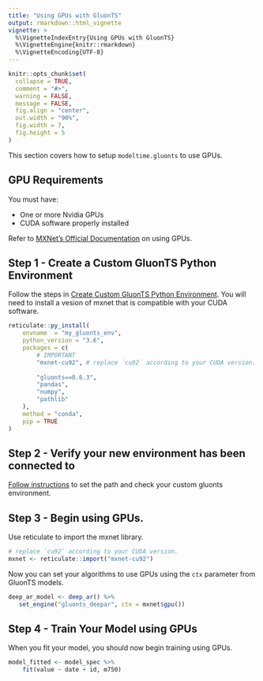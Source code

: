 ```yaml
---
title: "Using GPUs with GluonTS"
output: rmarkdown::html_vignette
vignette: >
  %\VignetteIndexEntry{Using GPUs with GluonTS}
  %\VignetteEngine{knitr::rmarkdown}
  %\VignetteEncoding{UTF-8}
---
```


```r
knitr::opts_chunk$set(
  collapse = TRUE,
  comment = "#>",
  warning = FALSE, 
  message = FALSE,
  fig.align = "center",
  out.width = "90%",
  fig.width = 7,
  fig.height = 5
)
```

This section covers how to setup `modeltime.gluonts` to use GPUs. 

## GPU Requirements

You must have:

- One or more Nvidia GPUs
- CUDA software properly installed

Refer to [MXNet's Official Documentation](https://mxnet.apache.org/) on using GPUs. 

## Step 1 - Create a Custom GluonTS Python Environment

Follow the steps in [Create Custom GluonTS Python Environment](https://business-science.github.io/modeltime.gluonts/articles/managing-envs.html). You will need to install a vesion of mxnet that is compatible with your CUDA software. 


``` r
reticulate::py_install(
    envname  = "my_gluonts_env",
    python_version = "3.6",
    packages = c(
        # IMPORTANT
        "mxnet-cu92", # replace `cu92` according to your CUDA version.
        
        "gluonts==0.6.3",
        "pandas",
        "numpy",
        "pathlib"
    ),
    method = "conda",
    pip = TRUE
)
```



## Step 2 - Verify your new environment has been connected to

[Follow instructions](https://business-science.github.io/modeltime.gluonts/articles/managing-envs.html) to set the path and check your custom gluonts environment. 

## Step 3 - Begin using GPUs. 

Use reticulate to import the mxnet library. 

``` r
# replace `cu92` according to your CUDA version.
mxnet <- reticulate::import("mxnet-cu92") 
```

Now you can set your algorithms to use GPUs using the `ctx` parameter from GluonTS models. 

``` r
deep_ar_model <- deep_ar() %>% 
   set_engine("gluonts_deepar", ctx = mxnet$gpu())
```

## Step 4 - Train Your Model using GPUs

When you fit your model, you should now begin training using GPUs. 

``` r
model_fitted <- model_spec %>%
    fit(value ~ date + id, m750)
```

